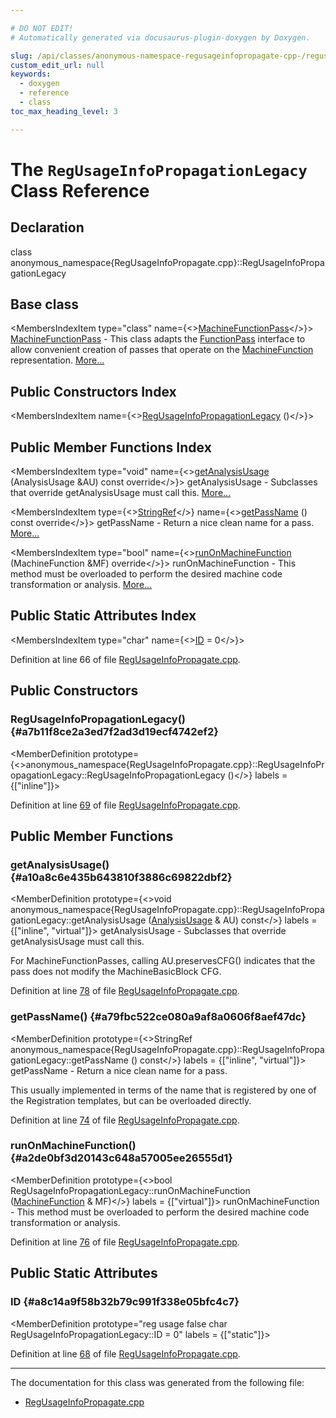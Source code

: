 ```yaml
---

# DO NOT EDIT!
# Automatically generated via docusaurus-plugin-doxygen by Doxygen.

slug: /api/classes/anonymous-namespace-regusageinfopropagate-cpp-/regusageinfopropagationlegacy
custom_edit_url: null
keywords:
  - doxygen
  - reference
  - class
toc_max_heading_level: 3

---
```





# The `RegUsageInfoPropagationLegacy` Class Reference

<DoxygenPage pluginConfig={pluginConfig}>



## Declaration

<CodeBlock>class anonymous_namespace{RegUsageInfoPropagate.cpp}::RegUsageInfoPropagationLegacy</CodeBlock>

## Base class

<MembersIndex>

<MembersIndexItem
  type="class"
  name={<><a href="/docs/api/classes/llvm/machinefunctionpass">MachineFunctionPass</a></>}>
<a href="/docs/api/classes/llvm/machinefunctionpass">MachineFunctionPass</a> - This class adapts the <a href="/docs/api/classes/llvm/functionpass">FunctionPass</a> interface to allow convenient creation of passes that operate on the <a href="/docs/api/classes/llvm/machinefunction">MachineFunction</a> representation. <a href="/docs/api/classes/llvm/machinefunctionpass/#details">More...</a>
</MembersIndexItem>

</MembersIndex>

## Public Constructors Index

<MembersIndex>

<MembersIndexItem
  name={<><a href="#a7b11f8ce2a3ed7f2ad3d19ecf4742ef2">RegUsageInfoPropagationLegacy</a> ()</>}>
</MembersIndexItem>

</MembersIndex>

## Public Member Functions Index

<MembersIndex>

<MembersIndexItem
  type="void"
  name={<><a href="#a10a8c6e435b643810f3886c69822dbf2">getAnalysisUsage</a> (AnalysisUsage &amp;AU) const override</>}>
getAnalysisUsage - Subclasses that override getAnalysisUsage must call this. <a href="#a10a8c6e435b643810f3886c69822dbf2">More...</a>
</MembersIndexItem>

<MembersIndexItem
  type={<><a href="/docs/api/classes/llvm/stringref">StringRef</a></>}
  name={<><a href="#a79fbc522ce080a9af8a0606f8aef47dc">getPassName</a> () const override</>}>
getPassName - Return a nice clean name for a pass. <a href="#a79fbc522ce080a9af8a0606f8aef47dc">More...</a>
</MembersIndexItem>

<MembersIndexItem
  type="bool"
  name={<><a href="#a2de0bf3d20143c648a57005ee26555d1">runOnMachineFunction</a> (MachineFunction &amp;MF) override</>}>
runOnMachineFunction - This method must be overloaded to perform the desired machine code transformation or analysis. <a href="#a2de0bf3d20143c648a57005ee26555d1">More...</a>
</MembersIndexItem>

</MembersIndex>

## Public Static Attributes Index

<MembersIndex>

<MembersIndexItem
  type="char"
  name={<><a href="#a8c14a9f58b32b79c991f338e05bfc4c7">ID</a> = 0</>}>
</MembersIndexItem>

</MembersIndex>


Definition at line 66 of file <a href="/docs/api/files/lib/lib/codegen/regusageinfopropagate-cpp">RegUsageInfoPropagate.cpp</a>.

<SectionDefinition>

## Public Constructors

### RegUsageInfoPropagationLegacy() {#a7b11f8ce2a3ed7f2ad3d19ecf4742ef2}

<MemberDefinition
  prototype={<>anonymous&#95;namespace&#123;RegUsageInfoPropagate.cpp&#125;::RegUsageInfoPropagationLegacy::RegUsageInfoPropagationLegacy ()</>}
  labels = {["inline"]}>

Definition at line <a href="/docs/api/files/lib/lib/codegen/regusageinfopropagate-cpp/#l00069">69</a> of file <a href="/docs/api/files/lib/lib/codegen/regusageinfopropagate-cpp">RegUsageInfoPropagate.cpp</a>.
</MemberDefinition>

</SectionDefinition>

<SectionDefinition>

## Public Member Functions

### getAnalysisUsage() {#a10a8c6e435b643810f3886c69822dbf2}

<MemberDefinition
  prototype={<>void anonymous&#95;namespace&#123;RegUsageInfoPropagate.cpp&#125;::RegUsageInfoPropagationLegacy::getAnalysisUsage (<a href="/docs/api/classes/llvm/analysisusage">AnalysisUsage</a> &amp; AU) const</>}
  labels = {["inline", "virtual"]}>
getAnalysisUsage - Subclasses that override getAnalysisUsage must call this.

For MachineFunctionPasses, calling AU.preservesCFG() indicates that the pass does not modify the MachineBasicBlock CFG.

Definition at line <a href="/docs/api/files/lib/lib/codegen/regusageinfopropagate-cpp/#l00078">78</a> of file <a href="/docs/api/files/lib/lib/codegen/regusageinfopropagate-cpp">RegUsageInfoPropagate.cpp</a>.
</MemberDefinition>

### getPassName() {#a79fbc522ce080a9af8a0606f8aef47dc}

<MemberDefinition
  prototype={<>StringRef anonymous&#95;namespace&#123;RegUsageInfoPropagate.cpp&#125;::RegUsageInfoPropagationLegacy::getPassName () const</>}
  labels = {["inline", "virtual"]}>
getPassName - Return a nice clean name for a pass.

This usually implemented in terms of the name that is registered by one of the Registration templates, but can be overloaded directly.

Definition at line <a href="/docs/api/files/lib/lib/codegen/regusageinfopropagate-cpp/#l00074">74</a> of file <a href="/docs/api/files/lib/lib/codegen/regusageinfopropagate-cpp">RegUsageInfoPropagate.cpp</a>.
</MemberDefinition>

### runOnMachineFunction() {#a2de0bf3d20143c648a57005ee26555d1}

<MemberDefinition
  prototype={<>bool RegUsageInfoPropagationLegacy::runOnMachineFunction (<a href="/docs/api/classes/llvm/machinefunction">MachineFunction</a> &amp; MF)</>}
  labels = {["virtual"]}>
runOnMachineFunction - This method must be overloaded to perform the desired machine code transformation or analysis.

Definition at line <a href="/docs/api/files/lib/lib/codegen/regusageinfopropagate-cpp/#l00076">76</a> of file <a href="/docs/api/files/lib/lib/codegen/regusageinfopropagate-cpp">RegUsageInfoPropagate.cpp</a>.
</MemberDefinition>

</SectionDefinition>

<SectionDefinition>

## Public Static Attributes

### ID {#a8c14a9f58b32b79c991f338e05bfc4c7}

<MemberDefinition
  prototype="reg usage false char RegUsageInfoPropagationLegacy::ID = 0"
  labels = {["static"]}>

Definition at line <a href="/docs/api/files/lib/lib/codegen/regusageinfopropagate-cpp/#l00068">68</a> of file <a href="/docs/api/files/lib/lib/codegen/regusageinfopropagate-cpp">RegUsageInfoPropagate.cpp</a>.
</MemberDefinition>

</SectionDefinition>

<hr/>

The documentation for this class was generated from the following file:

<ul>
<li><a href="/docs/api/files/lib/lib/codegen/regusageinfopropagate-cpp">RegUsageInfoPropagate.cpp</a></li>
</ul>

</DoxygenPage>
